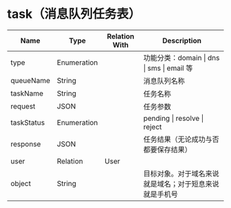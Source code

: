 # task（消息队列任务表）


| Name       | Type        | Relation With | Description                                            |
| ---------- | ----------- | ------------- | ------------------------------------------------------ |
| type       | Enumeration |               | 功能分类：domain \| dns \| sms \| email 等             |
| queueName  | String      |               | 消息队列名称                                           |
| taskName   | String      |               | 任务名称                                               |
| request    | JSON        |               | 任务参数                                               |
| taskStatus | Enumeration |               | pending \| resolve \| reject                           |
| response   | JSON        |               | 任务结果（无论成功与否都要保存结果）                   |
| user       | Relation    | User          |                                                        |
| object     | String      |               | 目标对象。对于域名来说就是域名；对于短息来说就是手机号 |

